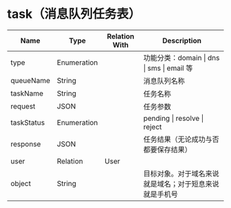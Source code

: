 # task（消息队列任务表）


| Name       | Type        | Relation With | Description                                            |
| ---------- | ----------- | ------------- | ------------------------------------------------------ |
| type       | Enumeration |               | 功能分类：domain \| dns \| sms \| email 等             |
| queueName  | String      |               | 消息队列名称                                           |
| taskName   | String      |               | 任务名称                                               |
| request    | JSON        |               | 任务参数                                               |
| taskStatus | Enumeration |               | pending \| resolve \| reject                           |
| response   | JSON        |               | 任务结果（无论成功与否都要保存结果）                   |
| user       | Relation    | User          |                                                        |
| object     | String      |               | 目标对象。对于域名来说就是域名；对于短息来说就是手机号 |

